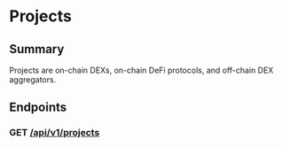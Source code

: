 # Projects

## Summary

Projects are on-chain DEXs, on-chain DeFi protocols, and off-chain DEX aggregators.

## Endpoints

### GET [/api/v1/projects](https://enso-scrape.s3.us-east-2.amazonaws.com/output/backend/projects.json)
